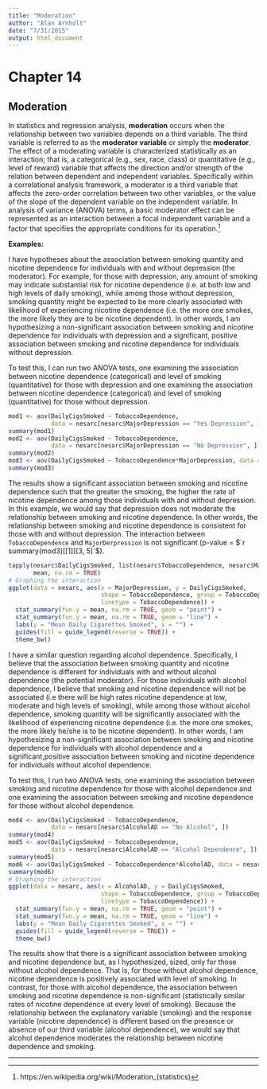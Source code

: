 ```yaml
---
title: "Moderation"
author: "Alan Arnholt"
date: "7/31/2015"
output: html_document
---
```


# Chapter 14
## Moderation

In statistics and regression analysis, **moderation** occurs when the relationship between two variables depends on a third variable. The third variable is referred to as the **moderator variable** or simply the **moderator**. The effect of a moderating variable is characterized statistically as an interaction; that is, a categorical (e.g., sex, race, class) or quantitative (e.g., level of reward) variable that affects the direction and/or strength of the relation between dependent and independent variables. Specifically within a correlational analysis framework, a moderator is a third variable that affects the zero-order correlation between two other variables, or the value of the slope of the dependent variable on the independent variable. In analysis of variance (ANOVA) terms, a basic moderator effect can be represented as an interaction between a focal independent variable and a factor that specifies the appropriate conditions for its operation.^[https://en.wikipedia.org/wiki/Moderation_(statistics)]

**Examples:**

I have hypotheses about the association between smoking quantity and nicotine dependence for individuals with and without depression (the moderator). For example, for those with depression, any amount of smoking may indicate substantial risk for nicotine dependence (i.e. at both low and high levels of daily smoking), while among those without depression, smoking quantity might be expected to be more clearly associated with likelihood of experiencing nicotine dependence (i.e. the more one smokes, the more likely they are to be nicotine dependent).  In other words, I am hypothesizing a non-significant association between smoking and nicotine dependence for individuals with depression and a significant, positive association between smoking and nicotine dependence for individuals without depression.  

To test this, I can run two ANOVA tests, one examining the association between nicotine dependence (categorical) and level of smoking (quantitative) for those with depression and one examining the association between nicotine dependence (categorical) and level of smoking (quantitative) for those without depression.  

```r
mod1 <- aov(DailyCigsSmoked ~ TobaccoDependence, 
            data = nesarc[nesarc$MajorDepression == "Yes Depression", ])
summary(mod1)
mod2 <- aov(DailyCigsSmoked ~ TobaccoDependence, 
            data = nesarc[nesarc$MajorDepression == "No Depression", ])
summary(mod2)
mod3 <- aov(DailyCigsSmoked ~ TobaccoDependence*MajorDepression, data = nesarc)
summary(mod3)
```

The results show a significant association between smoking and nicotine dependence such that the greater the smoking, the higher the rate of nicotine dependence among those individuals with and without depression. In this example, we would say that depression does not moderate the relationship between smoking and nicotine dependence. In other words, the relationship between smoking and nicotine dependence is consistent for those with and without depression.  The interaction between `TobaccoDependence` and `MajorDerpression` is not significant (p-value = $`r summary(mod3)[[1]][3, 5]`$).

```r
tapply(nesarc$DailyCigsSmoked, list(nesarc$TobaccoDependence, nesarc$MajorDepression), 
       mean, na.rm = TRUE)
# Graphing the interaction
ggplot(data = nesarc, aes(x = MajorDepression, y = DailyCigsSmoked, 
                          shape = TobaccoDependence, group = TobaccoDependence, 
                          linetype = TobaccoDependence)) +
  stat_summary(fun.y = mean, na.rm = TRUE, geom = "point") +
  stat_summary(fun.y = mean, na.rm = TRUE, geom = "line") +
  labs(y = "Mean Daily Cigarettes Smoked", x = "") + 
  guides(fill = guide_legend(reverse = TRUE)) + 
  theme_bw()
```


I have a similar question regarding alcohol dependence.  Specifically, I believe that the association between smoking quantity and nicotine dependence is different for individuals with and without alcohol dependence (the potential moderator).  For those individuals with alcohol dependence, I believe that smoking and nicotine dependence will not be associated (i.e there will be high rates nicotine dependence at low, moderate and high levels of smoking), while among those without alcohol dependence, smoking quantity will be significantly associated with the likelihood of experiencing nicotine dependence (i.e. the more one smokes, the more likely he/she is to be nicotine dependent). In other words, I am hypothesizing a non-significant association between smoking and nicotine dependence for individuals with alcohol dependence and a significant,positive association between smoking and nicotine dependence for individuals without alcohol dependence.  

To test this, I run two ANOVA tests, one examining the association between smoking and nicotine dependence for those with alcohol dependence and one examining the association between smoking and nicotine dependence for those without alcohol dependence.

```r
mod4 <- aov(DailyCigsSmoked ~ TobaccoDependence, 
            data = nesarc[nesarc$AlcoholAD == "No Alcohol", ])
summary(mod4)
mod5 <- aov(DailyCigsSmoked ~ TobaccoDependence, 
            data = nesarc[nesarc$AlcoholAD == "Alcohol Dependence", ])
summary(mod5)
mod6 <- aov(DailyCigsSmoked ~ TobaccoDependence*AlcoholAD, data = nesarc)
summary(mod6)
# Graphing the interaction
ggplot(data = nesarc, aes(x = AlcoholAD, y = DailyCigsSmoked, 
                          shape = TobaccoDependence, group = TobaccoDependence, 
                          linetype = TobaccoDependence)) +
  stat_summary(fun.y = mean, na.rm = TRUE, geom = "point") +
  stat_summary(fun.y = mean, na.rm = TRUE, geom = "line") +
  labs(y = "Mean Daily Cigarettes Smoked", x = "") + 
  guides(fill = guide_legend(reverse = TRUE)) + 
  theme_bw()
```

The results show that there is a significant association between smoking and nicotine dependence but, as I hypothesized, sized, only for those without alcohol dependence. That is, for those without alcohol dependence, nicotine dependence is positively associated with level of smoking. In contrast, for those with alcohol dependence, the association between smoking and nicotine dependence is non-significant (statistically similar rates of nicotine dependence at every level of smoking).  Because the relationship between the explanatory variable (smoking) and the response variable (nicotine dependence) is different based on the presence or absence of our third variable (alcohol dependence), we would say that alcohol dependence moderates the relationship between nicotine dependence and smoking.

-------------------------